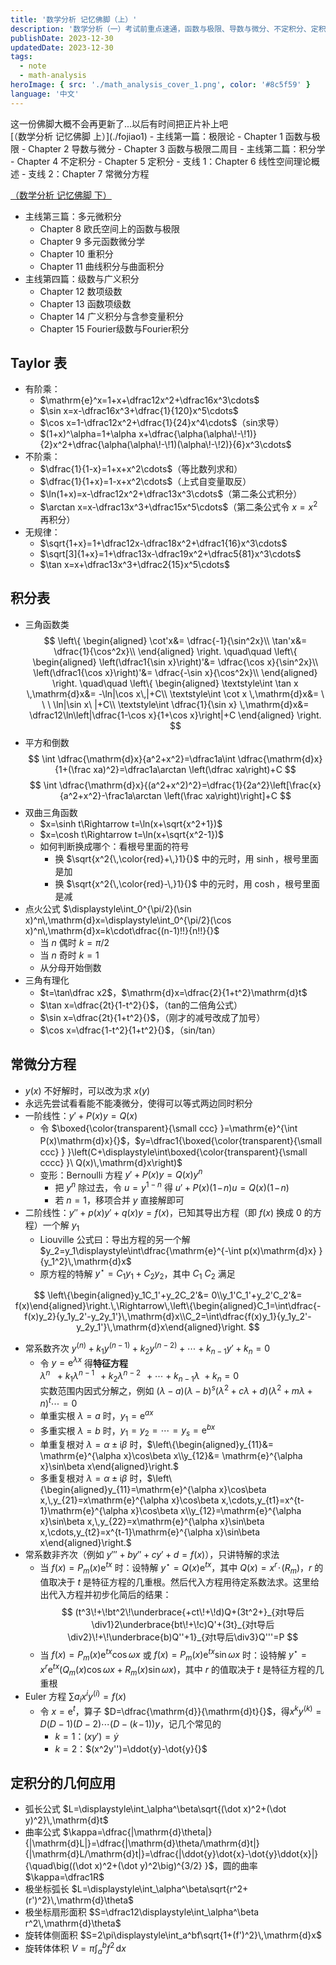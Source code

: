 ```yaml
---
title: '数学分析 记忆佛脚（上）'
description: '数学分析（一）考试前重点速通，函数与极限、导数与微分、不定积分、定积分、常微分方程'
publishDate: 2023-12-30
updatedDate: 2023-12-30
tags:
  - note
  - math-analysis
heroImage: { src: './math_analysis_cover_1.png', color: '#8c5f59' }
language: '中文'
---
```


<Aside type="danger" title="Warning">
这一份佛脚大概不会再更新了...以后有时间把正片补上吧
</Aside>
[（数学分析 记忆佛脚 上）](./fojiao1)
- 主线第一篇：极限论
	- Chapter 1 函数与极限
	- Chapter 2 导数与微分
	- Chapter 3 函数与极限二周目
- 主线第二篇：积分学
	- Chapter 4 不定积分
	- Chapter 5 定积分
- 支线 1：Chapter 6 线性空间理论概述
- 支线 2：Chapter 7 常微分方程

[（数学分析 记忆佛脚 下）](./fojiao2)
- 主线第三篇：多元微积分
	- Chapter 8 欧氏空间上的函数与极限
	- Chapter 9 多元函数微分学
	- Chapter 10 重积分
	- Chapter 11 曲线积分与曲面积分
- 主线第四篇：级数与广义积分
	- Chapter 12 数项级数
	- Chapter 13 函数项级数
	- Chapter 14 广义积分与含参变量积分
	- Chapter 15 Fourier级数与Fourier积分


## Taylor 表
- 有阶乘：
	- $\mathrm{e}^x=1+x+\dfrac12x^2+\dfrac16x^3\cdots$
	- $\sin x=x-\dfrac16x^3+\dfrac{1}{120}x^5\cdots$
	- $\cos x=1-\dfrac12x^2+\dfrac{1}{24}x^4\cdots$（sin求导）
	- $(1+x)^\alpha=1+\alpha x+\dfrac{\alpha(\alpha\!-\!1)}{2}x^2+\dfrac{\alpha(\alpha\!-\!1)(\alpha\!-\!2)}{6}x^3\cdots$
- 不阶乘：
	- $\dfrac{1}{1-x}=1+x+x^2\cdots$（等比数列求和）
	- $\dfrac{1}{1+x}=1-x+x^2\cdots$（上式自变量取反）
	- $\ln(1+x)=x-\dfrac12x^2+\dfrac13x^3\cdots$（第二条公式积分）
	- $\arctan x=x-\dfrac13x^3+\dfrac15x^5\cdots$（第二条公式令 $x=x^2$ 再积分）
- 无规律：
	- $\sqrt{1+x}=1+\dfrac12x-\dfrac18x^2+\dfrac1{16}x^3\cdots$
	- $\sqrt[3]{1+x}=1+\dfrac13x-\dfrac19x^2+\dfrac5{81}x^3\cdots$
	- $\tan x=x+\dfrac13x^3+\dfrac2{15}x^5\cdots$

## 积分表
- 三角函数类
$$
\left\{
\begin{aligned}
\cot'x&= \dfrac{-1}{\sin^2x}\\
\tan'x&= \dfrac{1}{\cos^2x}\\
\end{aligned}
\right.
\quad\quad
\left\{
\begin{aligned}
\left(\dfrac1{\sin x}\right)'&= \dfrac{\cos x}{\sin^2x}\\
\left(\dfrac1{\cos x}\right)'&= \dfrac{-\sin x}{\cos^2x}\\
\end{aligned}
\right.
\quad\quad
\left\{
\begin{aligned}
\textstyle\int \tan x \,\mathrm{d}x&= -\ln|\cos x\,|+C\\
\textstyle\int \cot x \,\mathrm{d}x&= \ \ \ \ln|\sin x\ |+C\\
\textstyle\int \dfrac{1}{\sin x} \,\mathrm{d}x&= \dfrac12\ln\left|\dfrac{1-\cos x}{1+\cos x}\right|+C
\end{aligned}
\right.
$$
- 平方和倒数
$$
\int \dfrac{\mathrm{d}x}{a^2+x^2}=\dfrac1a\int \dfrac{\mathrm{d}x}{1+(\frac xa)^2}=\dfrac1a\arctan \left(\dfrac xa\right)+C
$$
$$
\int \dfrac{\mathrm{d}x}{(a^2+x^2)^2}=\dfrac{1}{2a^2}\left[\frac{x}{a^2+x^2}-\frac1a\arctan \left(\frac xa\right)\right]+C
$$
- 双曲三角函数
	- $x=\sinh t\Rightarrow t=\ln(x+\sqrt{x^2+1})$
	- $x=\cosh t\Rightarrow t=\ln(x+\sqrt{x^2-1})$
	- 如何判断换成哪个：看根号里面的符号
		- 换 $\sqrt{x^2{\,\color{red}+\,}1}{}$ 中的元时，用 $\sinh$，根号里面是加
		- 换 $\sqrt{x^2{\,\color{red}-\,}1}{}$ 中的元时，用 $\cosh$，根号里面是减
- 点火公式 $\displaystyle\int_0^{\pi/2}(\sin x)^n\,\mathrm{d}x=\displaystyle\int_0^{\pi/2}(\cos x)^n\,\mathrm{d}x=k\cdot\dfrac{(n-1)!!}{n!!}{}$
	- 当 $n$ 偶时 $k=\pi/2$
	- 当 $n$ 奇时 $k=1$
	- 从分母开始倒数
- 三角有理化
	- $t=\tan\dfrac x2$，$\mathrm{d}x=\dfrac{2}{1+t^2}\mathrm{d}t$
	- $\tan x=\dfrac{2t}{1-t^2}{}$，（tan的二倍角公式）
	- $\sin x=\dfrac{2t}{1+t^2}{}$，（刚才的减号改成了加号）
	- $\cos x=\dfrac{1-t^2}{1+t^2}{}$，（sin/tan）

## 常微分方程
- $y(x)$ 不好解时，可以改为求 $x(y)$
- 永远先尝试看看能不能凑微分，使得可以等式两边同时积分
- 一阶线性：$y'+P(x)y=Q(x)$
	- 令 $\boxed{\color{transparent}{\small ccc} }=\mathrm{e}^{\int P(x)\mathrm{d}x}{}$，$y=\dfrac1{\boxed{\color{transparent}{\small ccc} } }\left(C+\displaystyle\int\boxed{\color{transparent}{\small cccc} }\ Q(x)\,\mathrm{d}x\right)$
	- 变形：Bernoulli 方程 $y'+P(x)y=Q(x)y^n$
		- 把 $y^n$ 除过去，令 $u=y^{1-n}{}$ 得 $u'+P(x)(1\!-\!n)u=Q(x)(1\!-\!n)$
		- 若 $n=1$，移项合并 $y$ 直接解即可
- 二阶线性：$y''+p(x)y'+q(x)y=f(x)$，已知其导出方程（即 $f(x)$ 换成 $0$ 的方程）一个解 $y_1$
	- Liouville 公式曰：导出方程的另一个解 $y_2=y_1\displaystyle\int\dfrac{\mathrm{e}^{-\int p(x)\mathrm{d}x} }{y_1^2}\,\mathrm{d}x$
	- 原方程的特解 $y^\star=C_1y_1+C_2y_2$，其中 $C_1$ $C_2$ 满足

$$
\left\{\begin{aligned}y_1C_1'+y_2C_2'&= 0\\y_1'C_1'+y_2'C_2'&= f(x)\end{aligned}\right.\,\Rightarrow\,\left\{\begin{aligned}C_1=\int\dfrac{-f(x)y_2}{y_1y_2'-y_2y_1'}\,\mathrm{d}x\\C_2=\int\dfrac{f(x)y_1}{y_1y_2'-y_2y_1'}\,\mathrm{d}x\end{aligned}\right.
$$
- 常系数齐次 $y^{(n)}+k_1y^{(n-1)}+k_2y^{(n-2)}+\cdots+k_{n-1}y'+k_n=0$
	- 令 $y=\mathrm{e}^{\lambda x}{}$ 得**特征方程**  
  $\lambda^n\ \ +k_1\lambda^{n-1}\ \,+k_2\lambda^{n-2}\ \,+\cdots+k_{n-1}\lambda\ +k_n=0$  
  实数范围内因式分解之，例如 $(\lambda-a)(\lambda-b)^s(\lambda^2+c \lambda+d)(\lambda^2+m \lambda+n)^t\cdots=0$
	- 单重实根 $\lambda=a$ 时，$y_1=\mathrm{e}^{ax}{}$
	- 多重实根 $\lambda=b$ 时，$y_1=y_2=\cdots=y_s=\mathrm{e}^{bx}{}$
	- 单重复根对 $\lambda=\alpha\pm\mathrm{i}\beta$ 时，$\left\{\begin{aligned}y_{11}&= \mathrm{e}^{\alpha x}\cos\beta x\\y_{12}&= \mathrm{e}^{\alpha x}\sin\beta x\end{aligned}\right.$
	- 多重复根对 $\lambda=\alpha\pm\mathrm{i}\beta$ 时，$\left\{\begin{aligned}y_{11}=\mathrm{e}^{\alpha x}\cos\beta x,\,y_{21}=x\mathrm{e}^{\alpha x}\cos\beta x,\cdots,y_{t1}=x^{t-1}\mathrm{e}^{\alpha x}\cos\beta x\\y_{12}=\mathrm{e}^{\alpha x}\sin\beta x,\,y_{22}=x\mathrm{e}^{\alpha x}\sin\beta x,\cdots,y_{t2}=x^{t-1}\mathrm{e}^{\alpha x}\sin\beta x\end{aligned}\right.$
- 常系数非齐次（例如 $y'''+by''+cy'+d=f(x)$），只讲特解的求法
	- 当 $f(x)=P_m(x)\mathrm{e}^{tx}{}$ 时：设特解 $y^\star=Q(x)\mathrm{e}^{tx}{}$，其中 $Q(x)=x^r\!\cdot\!(R_m)$，$r$ 的值取决于 $t$ 是特征方程的几重根。然后代入方程用待定系数法求。这里给出代入方程并初步化简后的结果：  
	$$
	(t^3\!+\!bt^2\!\underbrace{+ct\!+\!d)Q+(3t^2+}_{对t导后\div1}2\underbrace{bt\!+\!c)Q'+(3t}_{对t导后\div2}\!+\!\underbrace{b)Q''+1}_{对t导后\div3}Q'''=P
	$$
	- 当 $f(x)=P_m(x)\mathrm{e}^{tx}\cos\omega x$ 或 $f(x)=P_m(x)\mathrm{e}^{tx}\sin\omega x$ 时：设特解 $y^\star=x^r\mathrm{e}^{tx}\big(Q_m(x)\cos\omega x+R_m(x)\sin\omega x\big)$，其中 $r$ 的值取决于 $t$ 是特征方程的几重根
- Euler 方程 $\sum\limits a_ix^iy^{(i)}=f(x)$
	- 令 $x=\mathrm{e}^t$，算子 $D=\dfrac{\mathrm{d}}{\mathrm{d}t}{}$，得$x^ky^{(k)}=D(D-1)(D-2)\cdots(D-(k\!-\!1))y$，记几个常见的
		- $k=1$：$(xy')=\dot{y}{}$
		- $k=2$：$(x^2y'')=\ddot{y}-\dot{y}{}$

## 定积分的几何应用
- 弧长公式 $L=\displaystyle\int_\alpha^\beta\sqrt{(\dot x)^2+(\dot y)^2}\,\mathrm{d}t$
- 曲率公式 $\kappa=\dfrac{|\mathrm{d}\theta|}{|\mathrm{d}L|}=\dfrac{|\mathrm{d}\theta/\mathrm{d}t|}{|\mathrm{d}L/\mathrm{d}t|}=\dfrac{|\ddot{y}\dot{x}-\dot{y}\ddot{x}|}{\quad\big((\dot x)^2+(\dot y)^2\big)^{3/2} }$，圆的曲率 $\kappa=\dfrac1R$
- 极坐标弧长 $L=\displaystyle\int_\alpha^\beta\sqrt{r^2+(r')^2}\,\mathrm{d}\theta$
- 极坐标扇形面积 $S=\dfrac12\displaystyle\int_\alpha^\beta r^2\,\mathrm{d}\theta$
- 旋转体侧面积 $S=2\pi\displaystyle\int_a^bf\sqrt{1+(f')^2}\,\mathrm{d}x$
- 旋转体体积 $V=\pi\displaystyle\int_a^bf^2\,\mathrm{d}x$